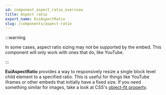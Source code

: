 ```yaml
---
id: component_aspect_ratio_overview
title: Aspect ratio
export_name: EuiAspectRatio
slug: /components/aspect-ratio
---
```


:::warning

In some cases, aspect ratio sizing may not be supported by the embed.
This component will only work with ones that do, like YouTube.

:::

**EuiAspectRatio** provides a way to responsively resize a single block level child element to a specified ratio.
This is useful for things like YouTube iframes or other embeds that initially have a fixed size.
If you need something similar for images, take a look at CSS's
[object-fit property](https://developer.mozilla.org/en-US/docs/Web/CSS/object-fit).

<!-- TODO: Add 16x9 example -->

<!-- TODO: Add 4x3 example -->
